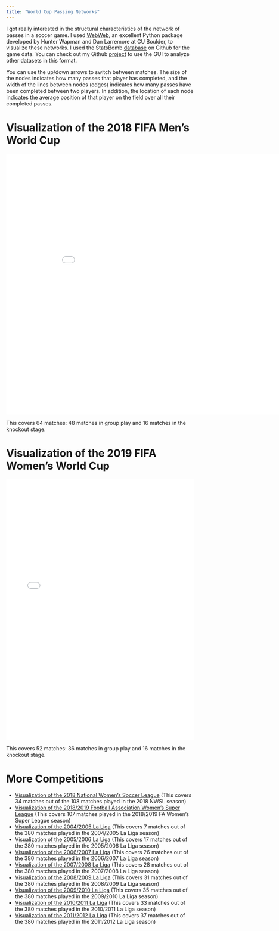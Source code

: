 ```yaml
---
title: "World Cup Passing Networks"
---
```


I got really interested in the structural characteristics of the network of passes in a soccer game. I used [WebWeb][1], an excellent Python package developed by Hunter Wapman and Dan Larremore at CU Boulder, to visualize these networks. I used the StatsBomb [database][2] on Github for the game data.
You can check out my Github [project][3] to use the GUI to analyze other datasets in this format.

You can use the up/down arrows to switch between matches. The size of the nodes indicates how many passes that player has completed, and the width of the lines between nodes (edges) indicates how many passes have been completed between two players. In addition, the location of each node indicates the average position of that player on the field over all their completed passes.

# Visualization of the 2018 FIFA Men's World Cup
<iframe src="webweb/mens_world_cup_2018.html" frameborder="0" scrolling="no" width="900" height="700"></iframe>

This covers 64 matches: 48 matches in group play and 16 matches in the knockout stage.

# Visualization of the 2019 FIFA Women's World Cup
<iframe src="webweb/womens_world_cup_2019.html" frameborder="0" scrolling="no" width="100%" height="700"></iframe>

This covers 52 matches: 36 matches in group play and 16 matches in the knockout stage.

# More Competitions
* [Visualization of the 2018 National Women's Soccer League][4] (This covers 34 matches out of the 108 matches played in the 2018 NWSL season)
* [Visualization of the 2018/2019 Football Association Women's Super League][5] (This covers 107 matches played in the 2018/2019 FA Women's Super League season)
* [Visualization of the 2004/2005 La Liga][6] (This covers 7 matches out of the 380 matches played in the 2004/2005 La Liga season)
* [Visualization of the 2005/2006 La Liga][7] (This covers 17 matches out of the 380 matches played in the 2005/2006 La Liga season)
* [Visualization of the 2006/2007 La Liga][8] (This covers 26 matches out of the 380 matches played in the 2006/2007 La Liga season)
* [Visualization of the 2007/2008 La Liga][9] (This covers 28 matches out of the 380 matches played in the 2007/2008 La Liga season)
* [Visualization of the 2008/2009 La Liga][10] (This covers 31 matches out of the 380 matches played in the 2008/2009 La Liga season)
* [Visualization of the 2009/2010 La Liga][10] (This covers 35 matches out of the 380 matches played in the 2009/2010 La Liga season)
* [Visualization of the 2010/2011 La Liga][10] (This covers 33 matches out of the 380 matches played in the 2010/2011 La Liga season)
* [Visualization of the 2011/2012 La Liga][10] (This covers 37 matches out of the 380 matches played in the 2011/2012 La Liga season)



[1]: https://webwebpage.github.io/

[2]: https://github.com/statsbomb/open-data

[3]: https://github.com/nwlandry/World-Cup-Passing-Networks

[4]: webweb/nwsl_2018.html

[5]: webweb/fa_super_league_2018_2019.html

[6]: webweb/la_liga_2004_2005.html

[7]: webweb/la_liga_2005_2006.html

[8]: webweb/la_liga_2006_2007.html

[9]: webweb/la_liga_2007_2008.html

[10]: webweb/la_liga_2008_2009.html

[11]: webweb/la_liga_2009_2010.html

[12]: webweb/la_liga_2010_2011.html

[13]: webweb/la_liga_2011_2012.html